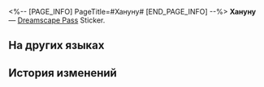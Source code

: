 <%-- [PAGE_INFO]
PageTitle=#Хануну#
[END_PAGE_INFO] --%>
{{Предмет Инфобокс
|id          = 223709
|Изображение = Dreamscape Pass Sticker Хануну.png
|Тип         = Dreamscape Pass Sticker
|Тип2        = Звёзды в грёзах Stickers
|Инвентарь   = 
|Редкость    = 4
|Эффект      = 
|Описание    = Пронумерованные наклейки, используемые для украшения дневника сновидений. Бывают самыми разными.
|Источник1   = [[Завершите последние «Приключения Хану» и получите коллекционную карточку «Хануну» из серии «Планета празднеств». Хм!]]
}}
{{Описание|Последний представитель волчьих с Асданы.}}
'''Хануну''' — [[Dreamscape Pass]] Sticker.

==На других языках==
{{На других языках
|en   = Hanunue
|zhs  = 哈努努
|zht  = 哈努努
|ja   = ハヌヌ
|ko   = 하누누
|es   = Hanunue
|fr   = Hanunu
|ru   = Хануну
|th   = Hanunue
|vi   = Hanunue
|de   = Hanunu
|id   = Hanunue
|pt   = Hanunue
}}

==История изменений==
{{История изменений|3.5}}